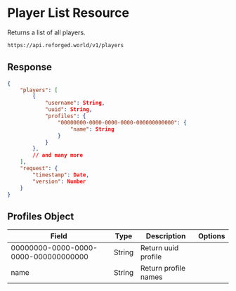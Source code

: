 # Player List Resource

Returns a list of all players.

```sh
https://api.reforged.world/v1/players
```

## Response

```json
{
    "players": [
        {
            "username": String,
            "uuid": String,
            "profiles": {
                "00000000-0000-0000-0000-000000000000": {
                    "name": String
                }
            }
        },
        // and many more
    ],
    "request": {
        "timestamp": Date,
        "version": Number
    }
}
```

## Profiles Object

| Field                                | Type   | Description          | Options |
| ------------------------------------ | ------ | -------------------- | ------- |
| 00000000-0000-0000-0000-000000000000 | String | Return uuid profile  |         |
| name                                 | String | Return profile names |         |
